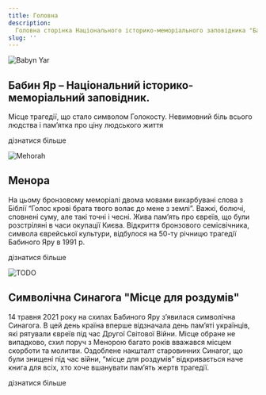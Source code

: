 ```yaml
---
title: Головна
description:
  Головна сторінка Національного історико-меморіального заповідника "Бабин Яр"
slug: ''
---
```



<Image src="/assets/main/img_0.webp" alt="Babyn Yar" />

## Бабин Яр – Національний історико-меморіальний заповідник.

Місце трагедії, що стало символом Голокосту. Невимовний біль всього людства і
пам’ятка про ціну людського життя

<LinkButton href="#">дізнатися більше</LinkButton>

<Image src="/assets/main/img_1.webp" alt="Mehorah" />

## Менора

На цьому бронзовому меморіалі двома мовами викарбувані слова з Біблії “Голос
крові брата твого волає до мене з землі”. Важкі, болючі, сповнені суму, але такі
точні і чесні. Жива пам’ять про євреїв, що були розстріляні в часи окупації
Києва. Відкриття бронзового семісвічника, символа єврейської культури, відбулося
на 50-ту річницю трагедії Бабиного Яру в 1991 р.

<LinkButton href="#">дізнатися більше</LinkButton>

<Image src="/assets/main/img_2.webp" alt="TODO" />

## Символічна Синагога "Місце для роздумів"

14 травня 2021 року на схилах Бабиного Яру з’явилася символічна Синагога. В цей
день країна вперше відзначала день пам’яті українців, які рятували євреїв під
час Другої Світової Війни. Місце обране не випадково, схил поруч з Менорою
багато років вважався місцем скорботи та молитви. Оздоблене накшталт старовинних
Синагог, що були знищені під час війни, “місце для роздумів” відкривається наче
книга для всіх, хто хоче вшанувати пам’ять жертв трагедії.

<LinkButton href="#">дізнатися більше</LinkButton>
